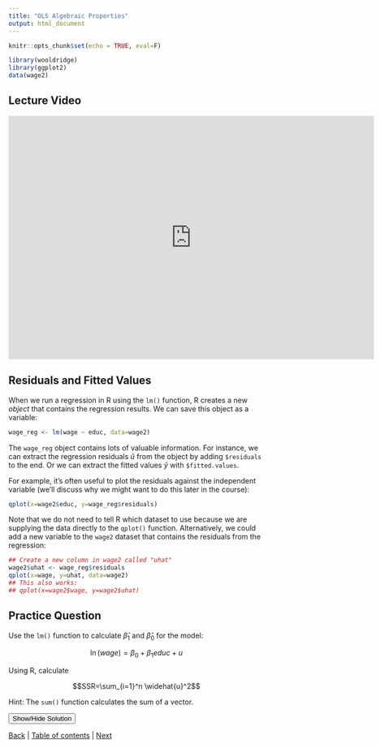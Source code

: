 ```yaml
---
title: "OLS Algebraic Properties"
output: html_document
---
```


```r
knitr::opts_chunk$set(echo = TRUE, eval=F)

library(wooldridge)
library(ggplot2)
data(wage2)
```

## Lecture Video

<iframe id="kaltura_player" src="https://cdnapisec.kaltura.com/p/391241/sp/39124100/embedIframeJs/uiconf_id/22119142/partner_id/391241?iframeembed=true&playerId=kaltura_player&entry_id=0_d28958g8&flashvars[localizationCode]=en&amp;flashvars[leadWithHTML5]=true&amp;flashvars[sideBarContainer.plugin]=true&amp;flashvars[sideBarContainer.position]=left&amp;flashvars[sideBarContainer.clickToClose]=true&amp;flashvars[chapters.plugin]=true&amp;flashvars[chapters.layout]=vertical&amp;flashvars[chapters.thumbnailRotator]=false&amp;flashvars[streamSelector.plugin]=true&amp;flashvars[EmbedPlayer.SpinnerTarget]=videoHolder&amp;flashvars[dualScreen.plugin]=true&amp;flashvars[hotspots.plugin]=1&amp;flashvars[Kaltura.addCrossoriginToIframe]=true&amp;&wid=0_7r7wibya" width="720" height="480"  allow="autoplay *; fullscreen *; encrypted-media *" sandbox="allow-forms allow-same-origin allow-scripts allow-top-navigation allow-pointer-lock allow-popups allow-modals allow-orientation-lock allow-popups-to-escape-sandbox allow-presentation allow-top-navigation-by-user-activation" frameborder="0" title="Kaltura Player"></iframe>


## Residuals and Fitted Values

When we run a regression in R using the `lm()` function, R creates a new *object* that contains the regression results. We can save this object as a variable:

```r
wage_reg <- lm(wage ~ educ, data=wage2)
```

The `wage_reg` object contains lots of valuable information. For instance, we can extract the regression residuals $\widehat{u}$ from the object by adding `$residuals` to the end. Or we can extract the fitted values $\widehat{y}$ with `$fitted.values`. 

For example, it's often useful to plot the residuals against the independent variable (we'll discuss why we might want to do this later in the course):

```r
qplot(x=wage2$educ, y=wage_reg$residuals)
```

Note that we do not need to tell R which dataset to use because we are supplying the data directly to the `qplot()` function. Alternatively, we could add a new variable to the `wage2` dataset that contains the residuals from the regression:

```r
## Create a new column in wage2 called "uhat"
wage2$uhat <- wage_reg$residuals
qplot(x=wage, y=uhat, data=wage2)
## This also works:
## qplot(x=wage2$wage, y=wage2$uhat)
```

## Practice Question
Use the `lm()` function to calculate $\widehat{\beta}_1$ and $\widehat{\beta}_0$ for the model:

$$\ln(wage) = \beta_0 + \beta_1 educ + u$$

Using R, calculate 

$$SSR=\sum_{i=1}^n \widehat{u}^2$$

Hint: The `sum()` function calculates the sum of a vector.

<div id="spoiler" style="display:none">

```r
log_wage_reg <- lm(lwage ~ educ, data=wage2)
sum(log_wage_reg$residuals^2)
```

</div>

<button title="Click to Show/Hide Content" type="button" onclick="if(document.getElementById('spoiler') .style.display=='none') {document.getElementById('spoiler') .style.display=''}else{document.getElementById('spoiler') .style.display='none'}">Show/Hide Solution</button>



[Back](2_3.html) | [Table of contents](2_0.html) | [Next](2_5.html) 
